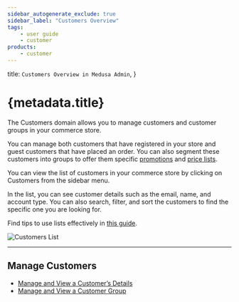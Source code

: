 ```yaml
---
sidebar_autogenerate_exclude: true
sidebar_label: "Customers Overview"
tags:
    - user guide
    - customer
products:
    - customer
---
```


  title: `Customers Overview in Medusa Admin`,
}

# {metadata.title}

The Customers domain allows you to manage customers and customer groups in your commerce store.

You can manage both customers that have registered in your store and guest customers that have placed an order. You can also segment these customers into groups to offer them specific [promotions](../promotions/page.mdx) and [price lists](../price-lists/page.mdx).

You can view the list of customers in your commerce store by clicking on Customers from the sidebar menu.

In the list, you can see customer details such as the email, name, and account type. You can also search, filter, and sort the customers to find the specific one you are looking for.

<Note title="Tip">

Find tips to use lists effectively in [this guide](../tips/lists/page.mdx).

</Note>

![Customers List](https://res.cloudinary.com/dza7lstvk/image/upload/v1739886647/User%20Guide/Screenshot_2025-02-18_at_3.50.29_PM_wq7m1k.png)

---

## Manage Customers

- [Manage and View a Customer’s Details](./manage/page.mdx)
- [Manage and View a Customer Group](./groups/page.mdx)
